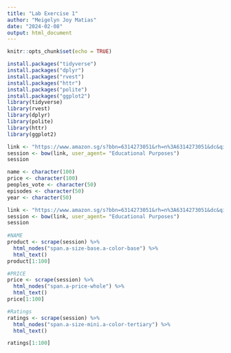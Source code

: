 ```yaml
---
title: "Lab Exercise 1"
author: "Meigelyn Joy Matias"
date: "2024-02-08"
output: html_document
---
```


```r
knitr::opts_chunk$set(echo = TRUE)
```

```r
install.packages("tidyverse")
install.packages("dplyr")
install.packages("rvest")
install.packages("httr")
install.packages("polite")
install.packages("ggplot2")
library(tidyverse)
library(rvest)
library(dplyr)
library(polite)
library(httr)
library(ggplot2)

link <- "https://www.amazon.sg/s?bbn=6314273051&rh=n%3A6314273051&dc&qid=1707357685&ref=lp_6408988051_ex_n_1"
session <- bow(link, user_agent= "Educational Purposes")
session
```

```r
name <- character(100)
price <- character(100)
peoples_vote <- character(50)
episodes <- character(50)
year <- character(50)

link <- "https://www.amazon.sg/s?bbn=6314273051&rh=n%3A6314273051&dc&qid=1707357685&ref=lp_6408988051_ex_n_1"
session <- bow(link, user_agent= "Educational Purposes")
session
 
#NAME
product <- scrape(session) %>%
  html_nodes("span.a-size-base.a-color-base") %>%
  html_text()
product[1:100]

#PRICE
price <- scrape(session) %>%
  html_nodes("span.a-price-whole") %>%
  html_text()
price[1:100]

#Ratings
ratings <- scrape(session) %>%
  html_nodes("span.a-size-mini.a-color-tertiary") %>%
  html_text()

ratings[1:100]
```
